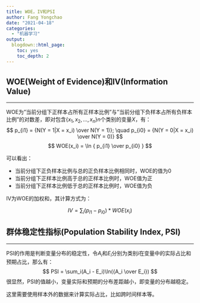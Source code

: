 ```yaml
---
title: WOE，IV和PSI
author: Fang Yongchao
date: "2021-04-18"
categories:
  - "机器学习"
output:
  blogdown::html_page:
    toc: yes
    toc_depth: 2
---
```


## WOE(Weight of Evidence)和IV(Information Value)

--------------------------

WOE为"当前分组下正样本占所有正样本比例"与"当前分组下负样本占所有负样本比例"的对数差，即对包含$\{ x_1, x_2, ..., x_n \}$$n$个类别的变量$X$，有：
$$
p_{i1} = {N(Y = 1|X = x_i) \over N(Y = 1)}; \quad 
p_{i0} = {N(Y = 0|X = x_i) \over N(Y = 0)}
$$
$$
WOE(x_i) = \ln { p_{i1} \over p_{i0} } 
$$

可以看出：

- 当前分组下正负样本比例与总的正负样本比例相同时，WOE的值为0
- 当前分组下正样本比例高于总的正样本比例时，WOE值为正
- 当前分组下正样本比例低于总的正样本比例时，WOE值为负

IV为WOE的加权和，其计算方式为：

$$
IV = \sum_i(p_{i1} - p_{i0})*WOE(x_i)
$$

## 群体稳定性指标(Population Stability Index, PSI)

--------------------------

PSI的作用是判断变量分布的稳定性，令$A_i$和$E_i$分别为类别$i$在变量中的实际占比和预期占比，那么有：
$$
PSI = \sum_i(A_i - E_i)\ln({A_i \over E_i})
$$
很显然，PSI的值越小，变量实际和预期的分布差距越小，即变量的分布越稳定。

这里需要使用样本外的数据来计算实际占比，比如跨时间样本等。